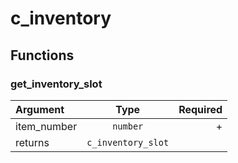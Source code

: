 # c_inventory

## Functions

### get_inventory_slot

| Argument    |        Type        | Required |
| :---------- | :----------------: | -------: |
| item_number |      `number`      |        + |
| returns     | `c_inventory_slot` |          |

